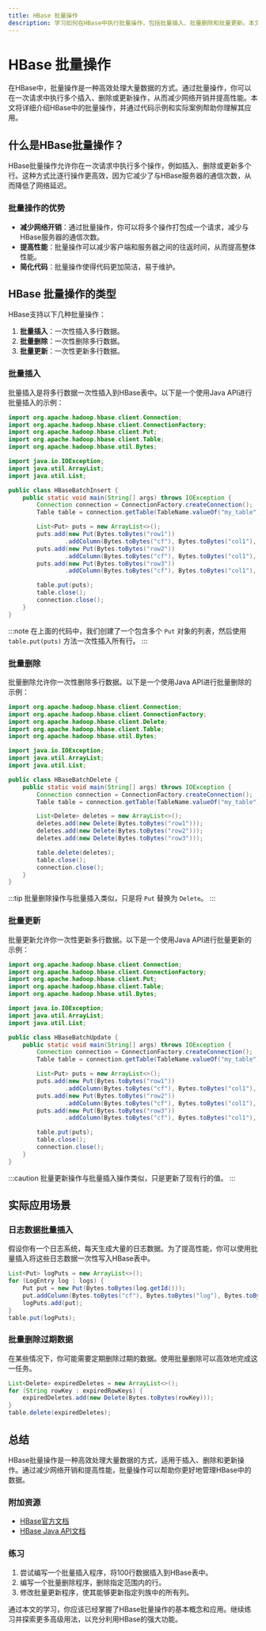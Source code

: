 ```yaml
---
title: HBase 批量操作
description: 学习如何在HBase中执行批量操作，包括批量插入、批量删除和批量更新。本文适合初学者，包含代码示例和实际应用场景。
---
```


# HBase 批量操作

在HBase中，批量操作是一种高效处理大量数据的方式。通过批量操作，你可以在一次请求中执行多个插入、删除或更新操作，从而减少网络开销并提高性能。本文将详细介绍HBase中的批量操作，并通过代码示例和实际案例帮助你理解其应用。

## 什么是HBase批量操作？

HBase批量操作允许你在一次请求中执行多个操作，例如插入、删除或更新多个行。这种方式比逐行操作更高效，因为它减少了与HBase服务器的通信次数，从而降低了网络延迟。

### 批量操作的优势
- **减少网络开销**：通过批量操作，你可以将多个操作打包成一个请求，减少与HBase服务器的通信次数。
- **提高性能**：批量操作可以减少客户端和服务器之间的往返时间，从而提高整体性能。
- **简化代码**：批量操作使得代码更加简洁，易于维护。

## HBase 批量操作的类型

HBase支持以下几种批量操作：
1. **批量插入**：一次性插入多行数据。
2. **批量删除**：一次性删除多行数据。
3. **批量更新**：一次性更新多行数据。

### 批量插入

批量插入是将多行数据一次性插入到HBase表中。以下是一个使用Java API进行批量插入的示例：

```java
import org.apache.hadoop.hbase.client.Connection;
import org.apache.hadoop.hbase.client.ConnectionFactory;
import org.apache.hadoop.hbase.client.Put;
import org.apache.hadoop.hbase.client.Table;
import org.apache.hadoop.hbase.util.Bytes;

import java.io.IOException;
import java.util.ArrayList;
import java.util.List;

public class HBaseBatchInsert {
    public static void main(String[] args) throws IOException {
        Connection connection = ConnectionFactory.createConnection();
        Table table = connection.getTable(TableName.valueOf("my_table"));

        List<Put> puts = new ArrayList<>();
        puts.add(new Put(Bytes.toBytes("row1"))
                .addColumn(Bytes.toBytes("cf"), Bytes.toBytes("col1"), Bytes.toBytes("value1")));
        puts.add(new Put(Bytes.toBytes("row2"))
                .addColumn(Bytes.toBytes("cf"), Bytes.toBytes("col1"), Bytes.toBytes("value2")));
        puts.add(new Put(Bytes.toBytes("row3"))
                .addColumn(Bytes.toBytes("cf"), Bytes.toBytes("col1"), Bytes.toBytes("value3")));

        table.put(puts);
        table.close();
        connection.close();
    }
}
```

:::note
在上面的代码中，我们创建了一个包含多个 `Put` 对象的列表，然后使用 `table.put(puts)` 方法一次性插入所有行。
:::

### 批量删除

批量删除允许你一次性删除多行数据。以下是一个使用Java API进行批量删除的示例：

```java
import org.apache.hadoop.hbase.client.Connection;
import org.apache.hadoop.hbase.client.ConnectionFactory;
import org.apache.hadoop.hbase.client.Delete;
import org.apache.hadoop.hbase.client.Table;
import org.apache.hadoop.hbase.util.Bytes;

import java.io.IOException;
import java.util.ArrayList;
import java.util.List;

public class HBaseBatchDelete {
    public static void main(String[] args) throws IOException {
        Connection connection = ConnectionFactory.createConnection();
        Table table = connection.getTable(TableName.valueOf("my_table"));

        List<Delete> deletes = new ArrayList<>();
        deletes.add(new Delete(Bytes.toBytes("row1")));
        deletes.add(new Delete(Bytes.toBytes("row2")));
        deletes.add(new Delete(Bytes.toBytes("row3")));

        table.delete(deletes);
        table.close();
        connection.close();
    }
}
```

:::tip
批量删除操作与批量插入类似，只是将 `Put` 替换为 `Delete`。
:::

### 批量更新

批量更新允许你一次性更新多行数据。以下是一个使用Java API进行批量更新的示例：

```java
import org.apache.hadoop.hbase.client.Connection;
import org.apache.hadoop.hbase.client.ConnectionFactory;
import org.apache.hadoop.hbase.client.Put;
import org.apache.hadoop.hbase.client.Table;
import org.apache.hadoop.hbase.util.Bytes;

import java.io.IOException;
import java.util.ArrayList;
import java.util.List;

public class HBaseBatchUpdate {
    public static void main(String[] args) throws IOException {
        Connection connection = ConnectionFactory.createConnection();
        Table table = connection.getTable(TableName.valueOf("my_table"));

        List<Put> puts = new ArrayList<>();
        puts.add(new Put(Bytes.toBytes("row1"))
                .addColumn(Bytes.toBytes("cf"), Bytes.toBytes("col1"), Bytes.toBytes("new_value1")));
        puts.add(new Put(Bytes.toBytes("row2"))
                .addColumn(Bytes.toBytes("cf"), Bytes.toBytes("col1"), Bytes.toBytes("new_value2")));
        puts.add(new Put(Bytes.toBytes("row3"))
                .addColumn(Bytes.toBytes("cf"), Bytes.toBytes("col1"), Bytes.toBytes("new_value3")));

        table.put(puts);
        table.close();
        connection.close();
    }
}
```

:::caution
批量更新操作与批量插入操作类似，只是更新了现有行的值。
:::

## 实际应用场景

### 日志数据批量插入

假设你有一个日志系统，每天生成大量的日志数据。为了提高性能，你可以使用批量插入将这些日志数据一次性写入HBase表中。

```java
List<Put> logPuts = new ArrayList<>();
for (LogEntry log : logs) {
    Put put = new Put(Bytes.toBytes(log.getId()));
    put.addColumn(Bytes.toBytes("cf"), Bytes.toBytes("log"), Bytes.toBytes(log.getContent()));
    logPuts.add(put);
}
table.put(logPuts);
```

### 批量删除过期数据

在某些情况下，你可能需要定期删除过期的数据。使用批量删除可以高效地完成这一任务。

```java
List<Delete> expiredDeletes = new ArrayList<>();
for (String rowKey : expiredRowKeys) {
    expiredDeletes.add(new Delete(Bytes.toBytes(rowKey)));
}
table.delete(expiredDeletes);
```

## 总结

HBase批量操作是一种高效处理大量数据的方式，适用于插入、删除和更新操作。通过减少网络开销和提高性能，批量操作可以帮助你更好地管理HBase中的数据。

### 附加资源
- [HBase官方文档](https://hbase.apache.org/book.html)
- [HBase Java API文档](https://hbase.apache.org/apidocs/org/apache/hadoop/hbase/client/package-summary.html)

### 练习
1. 尝试编写一个批量插入程序，将100行数据插入到HBase表中。
2. 编写一个批量删除程序，删除指定范围内的行。
3. 修改批量更新程序，使其能够更新指定列族中的所有列。

通过本文的学习，你应该已经掌握了HBase批量操作的基本概念和应用。继续练习并探索更多高级用法，以充分利用HBase的强大功能。